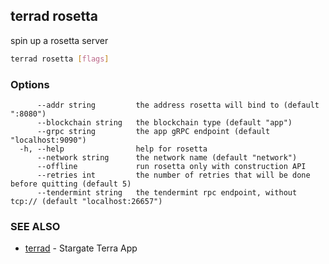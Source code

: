 ## terrad rosetta

spin up a rosetta server

```sh Terrad
terrad rosetta [flags]
```

### Options

```
      --addr string         the address rosetta will bind to (default ":8080")
      --blockchain string   the blockchain type (default "app")
      --grpc string         the app gRPC endpoint (default "localhost:9090")
  -h, --help                help for rosetta
      --network string      the network name (default "network")
      --offline             run rosetta only with construction API
      --retries int         the number of retries that will be done before quitting (default 5)
      --tendermint string   the tendermint rpc endpoint, without tcp:// (default "localhost:26657")
```

### SEE ALSO

* [terrad](terrad.md)	 - Stargate Terra App


